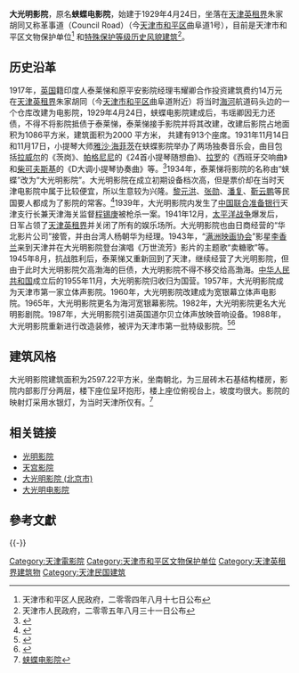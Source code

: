 {{天津历史风貌建筑| 
省区市 = 天津市 | 
名称 = 大光明影院 | 
图片 = [[File:大光明影院.jpg|200px]] | 
编号 = 0120027 | 
等级 = 重点保护 | 
时代 = 1929年 | 
所在 = [[天津市|天津市]][[和平区_(天津市)|和平区]] | 
公布 = 2005年8月31日 | 
}} 

'''大光明影院'''，原名'''蛱蝶电影院'''，始建于1929年4月24日，坐落在[[天津英租界|天津英租界]]朱家胡同又称革事道（Council Road）（今[[天津市|天津市]][[和平区_(天津市)|和平区]]曲阜道1号），目前是天津市和平区文物保护单位<ref>天津市和平区人民政府，二零零四年八月十七日公布</ref> 和[[天津历史风貌建筑|特殊保护等级历史风貌建筑]]<ref>天津市人民政府，二零零五年八月三十一日公布</ref>。

== 历史沿革 ==
1917年，[[英国|英国]]籍印度人泰莱悌和原平安影院经理韦耀卿合作投资建筑费约14万元在[[天津英租界|天津英租界]]朱家胡同（今[[天津市|天津市]][[和平区_(天津市)|和平区]]曲阜道附近）将当时[[海河|海河]]航道码头边的一个仓库改建为电影院，1929年4月24日，蛱蝶电影院建成后，韦瑶卿因无力还债，不得不将影院抵债于泰莱悌，泰莱悌接手影院并将其改建，改建后影院占地面积为1086平方米，建筑面积为2000 平方米， 共建有913个座席。1931年11月14日和11月17日，小提琴大师[[雅沙·海菲茨|雅沙·海菲茨]]在蛱蝶影院举办了两场独奏音乐会，曲目包括[[拉威尔|拉威尔]]的《茨岗》、[[帕格尼尼|帕格尼尼]]的《24首小提琴随想曲》、[[拉罗|拉罗]]的《西班牙交响曲》和[[柴可夫斯基|柴可夫斯基]]的《D大调小提琴协奏曲》等。<ref>{{Cite web |url=http://tianjin.enorth.com.cn/system/2004/08/09/000838356.shtml |title=名家十日谈：几场不同类型的音乐演出 |access-date=2010-12-18 |archive-date=2021-01-17 |archive-url=https://web.archive.org/web/20210117044055/http://tianjin.enorth.com.cn/system/2004/08/09/000838356.shtml |dead-url=no }}</ref>1934年，泰莱悌将影院的名称由“蛱蝶”改为“大光明影院”。大光明影院在成立初期设备档次高，但是票价却在当时天津电影院中属于比较便宜，所以生意较为兴隆。[[黎元洪|黎元洪]]、[[张勋|张勋]]、[[潘复|潘复]]、[[靳云鹏|靳云鹏]]等民国要人都成为了影院的常客。<ref>{{Cite web |url=http://cul.book.sina.com.cn/y/2006-02-14/1334153756.html |title=英籍印度人泰莱悌在津淘金记：经营饭店涉足影院 |access-date=2010-12-18 |archive-date=2021-01-17 |archive-url=https://web.archive.org/web/20210117044101/http://cul.book.sina.com.cn/y/2006-02-14/1334153756.html |dead-url=no }}</ref>1939年，大光明影院内发生了[[中国联合准备银行|中国联合准备银行]]天津支行长兼天津海关监督[[程锡庚|程锡庚]]被枪杀一案。1941年12月，[[太平洋战争|太平洋战争]]爆发后，日军占领了[[天津英租界|天津英租界]]并关闭了所有的娱乐场所。大光明影院也由日商经营的“华北影片公司”接管，并由台湾人杨朝华为经理。1943年，“[[满洲映画协会|满洲映画协会]]”影星[[李香兰|李香兰]]来到天津并在大光明影院登台演唱《万世流芳》影片的主题歌“卖糖歌”等。1945年8月，抗战胜利后，泰莱悌又重新回到了天津，继续经营了大光明影院，但由于此时大光明影院欠高渤海的巨债，大光明影院不得不移交给高渤海。[[中华人民共和国|中华人民共和国]]成立后的1955年11月，大光明影院归收归为国营。1957年，大光明影院成为天津市第一家立体声影院。1960年，大光明影院改建成为宽银幕立体声电影院。1965年，大光明影院更名为海河宽银幕影院。1982年，大光明影院更名大光明影剧院。1987年，大光明影院引进英国道尔贝立体声放映音响设备。1988年，大光明影院重新进行改造装修，被评为天津市第一批特级影院。<ref>{{Cite web |url=http://www.tjhp.gov.cn/servlet/ContentServer?cid=1105523261346&pagename=tjhp%2FPage%2Fsub-t46&c=Page |title=大光明影院 |access-date=2017-08-12 |archive-date=2016-03-04 |archive-url=https://web.archive.org/web/20160304191406/http://www.tjhp.gov.cn/servlet/ContentServer?cid=1105523261346&pagename=tjhp%2FPage%2Fsub-t46&c=Page |dead-url=yes }}</ref><ref>{{Cite web |url=http://news.sohu.com/20090222/n262386999.shtml |title=蛱蝶：风雨飞过八十年 |access-date=2010-12-18 |archive-date=2021-01-17 |archive-url=https://web.archive.org/web/20210117044108/http://news.sohu.com/20090222/n262386999.shtml |dead-url=no }}</ref>

== 建筑风格 ==
大光明影院建筑面积为2597.22平方米，坐南朝北，为三层砖木石基结构楼房，影院内部影厅分两层，楼下座位呈环抱形，楼上座位俯视台上，坡度均很大。影院的映射灯采用水银灯，为当时天津所仅有。<ref>[http://www.jwb.com.cn/jwb/html/2007-02/12/content_3321.htm 蛱蝶电影院]{{dead link|date=2017年12月 |bot=InternetArchiveBot |fix-attempted=yes }}</ref>

== 相关链接 ==
*[[光明影院|光明影院]]
*[[天宫影院|天宫影院]]
*[[大光明影院_(北京市)|大光明影院 (北京市)]]
*[[大光明电影院|大光明电影院]]

== 參考文獻 ==
{{Reflist|2}}

{{-}}
{{天津近代历史文化专题}} 
{{中国20世纪建筑遗产}}
[[Category:天津電影院|Category:天津電影院]]
[[Category:天津市和平区文物保护单位|Category:天津市和平区文物保护单位]]
[[Category:天津英租界建筑物|Category:天津英租界建筑物]]
[[Category:天津民国建筑|Category:天津民国建筑]]